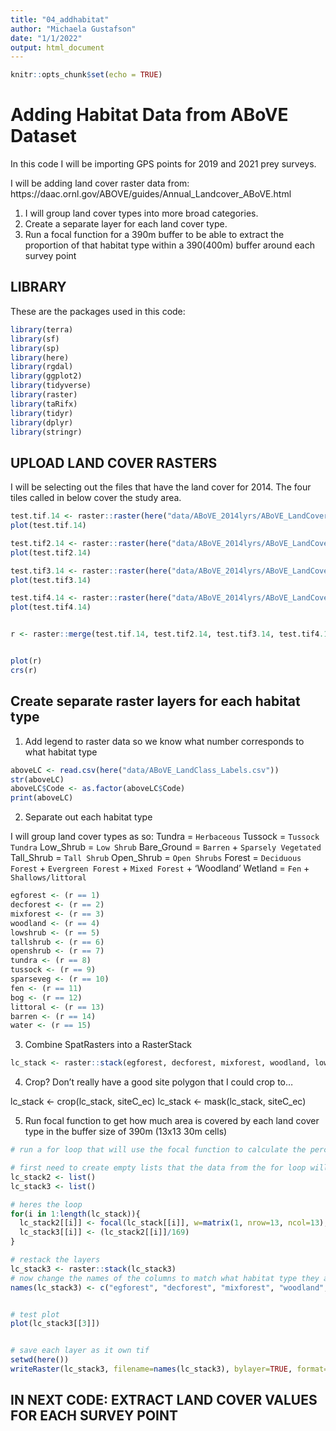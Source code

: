 ```yaml
---
title: "04_addhabitat"
author: "Michaela Gustafson"
date: "1/1/2022"
output: html_document
---
```


```r
knitr::opts_chunk$set(echo = TRUE)
```

# Adding Habitat Data from ABoVE Dataset

In this code I will be importing GPS points for 2019 and 2021 prey surveys.

I will be adding land cover raster data from: https://daac.ornl.gov/ABOVE/guides/Annual_Landcover_ABoVE.html

1. I will group land cover types into more broad categories.
2. Create a separate layer for each land cover type.
3. Run a focal function for a 390m buffer to be able to extract the proportion of that habitat type within a 390(400m) buffer around each survey point


## LIBRARY
These are the packages used in this code:
```r
library(terra)
library(sf)
library(sp)
library(here)
library(rgdal)
library(ggplot2)
library(tidyverse)
library(raster)
library(taRifx)
library(tidyr)
library(dplyr)
library(stringr)
```
## UPLOAD LAND COVER RASTERS
I will be selecting out the files that have the land cover for 2014. The four tiles called in below cover the study area.

```r

test.tif.14 <- raster::raster(here("data/ABoVE_2014lyrs/ABoVE_LandCover_Bh04v01_2014.tif"))
plot(test.tif.14)

test.tif2.14 <- raster::raster(here("data/ABoVE_2014lyrs/ABoVE_LandCover_Bh04v02_2014.tif"))
plot(test.tif2.14)

test.tif3.14 <- raster::raster(here("data/ABoVE_2014lyrs/ABoVE_LandCover_Bh03v01_2014.tif"))
plot(test.tif3.14)

test.tif4.14 <- raster::raster(here("data/ABoVE_2014lyrs/ABoVE_LandCover_Bh03v02_2014.tif"))
plot(test.tif4.14)


r <- raster::merge(test.tif.14, test.tif2.14, test.tif3.14, test.tif4.14)


plot(r)
crs(r)

```

## Create separate raster layers for each habitat type

1. Add legend to raster data so we know what number corresponds to what habitat type
```r
aboveLC <- read.csv(here("data/ABoVE_LandClass_Labels.csv"))
str(aboveLC)
aboveLC$Code <- as.factor(aboveLC$Code)
print(aboveLC)
```

2. Separate out each habitat type

I will group land cover types as so:
Tundra = `Herbaceous`
Tussock = `Tussock Tundra`
Low_Shrub = `Low Shrub`
Bare_Ground = `Barren` + `Sparsely Vegetated`
Tall_Shrub = `Tall Shrub`
Open_Shrub = `Open Shrubs`
Forest = `Deciduous Forest` + `Evergreen Forest` + `Mixed Forest` + 'Woodland'
Wetland = `Fen` + `Shallows/littoral`

```r

egforest <- (r == 1)
decforest <- (r == 2)
mixforest <- (r == 3)
woodland <- (r == 4)
lowshrub <- (r == 5)
tallshrub <- (r == 6)
openshrub <- (r == 7)
tundra <- (r == 8)
tussock <- (r == 9)
sparseveg <- (r == 10)
fen <- (r == 11)
bog <- (r == 12)
littoral <- (r == 13)
barren <- (r == 14)
water <- (r == 15)

```
3. Combine SpatRasters into a RasterStack
```r

lc_stack <- raster::stack(egforest, decforest, mixforest, woodland, lowshrub, tallshrub, openshrub, tundra, tussock, sparseveg, fen, bog, littoral, barren, water)

```
4. Crop? Don't really have a good site polygon that I could crop to...

lc_stack <- crop(lc_stack, siteC_ec)
lc_stack <- mask(lc_stack, siteC_ec)


5. Run focal function to get how much area is covered by each land cover type in the buffer size of 390m (13x13 30m cells)
```r
# run a for loop that will use the focal function to calculate the percentage of each habitat type within our 390m square buffer.

# first need to create empty lists that the data from the for loop will be stored in
lc_stack2 <- list()
lc_stack3 <- list()

# heres the loop
for(i in 1:length(lc_stack)){
  lc_stack2[[i]] <- focal(lc_stack[[i]], w=matrix(1, nrow=13, ncol=13), fun=sum, na.rm=TRUE)
  lc_stack3[[i]] <- (lc_stack2[[i]]/169)
}

# restack the layers
lc_stack3 <- raster::stack(lc_stack3)
# now change the names of the columns to match what habitat type they actually are
names(lc_stack3) <- c("egforest", "decforest", "mixforest", "woodland", "lowshrub", "tallshrub", "openshrub", "tundra", "tussock", 'sparseveg', 'fen', 'bog', 'littoral', 'barren', 'water')


# test plot
plot(lc_stack3[[3]])


# save each layer as it own tif
setwd(here())
writeRaster(lc_stack3, filename=names(lc_stack3), bylayer=TRUE, format="GTiff", overwrite = TRUE)


```

## IN NEXT CODE: EXTRACT LAND COVER VALUES FOR EACH SURVEY POINT
